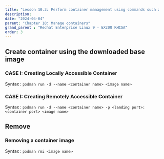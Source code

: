 ```yaml
---
title: "Lesson 10.3: Perform container management using commands such as podman and skopeo"
description:
date: "2024-04-04"
parent: "Chapter 10: Manage containers"
grand_parent : "Redhat Enterprise Linux 9 - EX200 RHCSA"
order: 3
---
```


## Create container using the downloaded base image 

### CASE I: Creating Locally Accessible Container
Syntax : `podman run -d --name <container name> <image name>`

### CASE I: Creating Remotely Accessible Container
Syntax : `podman run -d --name <container name> -p <landing port>:<container port> <image name>`


## Remove 
### Removing a container image
Syntax : `podman rmi <image name>`